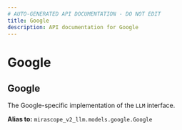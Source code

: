 ```yaml
---
# AUTO-GENERATED API DOCUMENTATION - DO NOT EDIT
title: Google
description: API documentation for Google
---
```


# Google

## <ApiType type="Alias" path="models/context/Google" symbolName="Google" /> Google

The Google-specific implementation of the `LLM` interface.


**Alias to:** `mirascope_v2_llm.models.google.Google`
